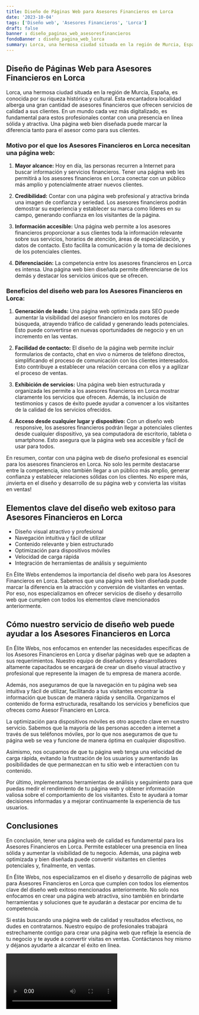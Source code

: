 ```yaml
---
title: Diseño de Páginas Web para Asesores Financieros en Lorca
date: '2023-10-04'
tags: ['Diseño web', 'Asesores Financieros', 'Lorca']
draft: false
banner : diseño_paginas_web_asesoresfinancieros
fondoBanner : diseño_pagina_web_lorca
summary: Lorca, una hermosa ciudad situada en la región de Murcia, España, es conocida por su riqueza histórica y cultural. Esta encantadora localidad alberga una gran cantidad de asesores financieros que ofrecen servicios de calidad a sus clientes. En un mundo cada vez más digitalizado, es fundamental para estos profesionales contar con una presencia en línea sólida y atractiva. Una página web bien diseñada puede marcar la diferencia tanto para el asesor como para sus clientes.
---
```


## Diseño de Páginas Web para Asesores Financieros en Lorca

Lorca, una hermosa ciudad situada en la región de Murcia, España, es conocida por su riqueza histórica y cultural. Esta encantadora localidad alberga una gran cantidad de asesores financieros que ofrecen servicios de calidad a sus clientes. En un mundo cada vez más digitalizado, es fundamental para estos profesionales contar con una presencia en línea sólida y atractiva. Una página web bien diseñada puede marcar la diferencia tanto para el asesor como para sus clientes.

### Motivo por el que los Asesores Financieros en Lorca necesitan una página web:

1. **Mayor alcance:** Hoy en día, las personas recurren a Internet para buscar información y servicios financieros. Tener una página web les permitirá a los asesores financieros en Lorca conectar con un público más amplio y potencialmente atraer nuevos clientes.

2. **Credibilidad:** Contar con una página web profesional y atractiva brinda una imagen de confianza y seriedad. Los asesores financieros podrán demostrar su experiencia y establecer su marca como líderes en su campo, generando confianza en los visitantes de la página.

3. **Información accesible:** Una página web permite a los asesores financieros proporcionar a sus clientes toda la información relevante sobre sus servicios, horarios de atención, áreas de especialización, y datos de contacto. Esto facilita la comunicación y la toma de decisiones de los potenciales clientes.

4. **Diferenciación:** La competencia entre los asesores financieros en Lorca es intensa. Una página web bien diseñada permite diferenciarse de los demás y destacar los servicios únicos que se ofrecen. 

### Beneficios del diseño web para los Asesores Financieros en Lorca:

1. **Generación de leads:** Una página web optimizada para SEO puede aumentar la visibilidad del asesor financiero en los motores de búsqueda, atrayendo tráfico de calidad y generando leads potenciales. Esto puede convertirse en nuevas oportunidades de negocio y en un incremento en las ventas.

2. **Facilidad de contacto:** El diseño de la página web permite incluir formularios de contacto, chat en vivo o números de teléfono directos, simplificando el proceso de comunicación con los clientes interesados. Esto contribuye a establecer una relación cercana con ellos y a agilizar el proceso de ventas.

3. **Exhibición de servicios:** Una página web bien estructurada y organizada les permite a los asesores financieros en Lorca mostrar claramente los servicios que ofrecen. Además, la inclusión de testimonios y casos de éxito puede ayudar a convencer a los visitantes de la calidad de los servicios ofrecidos.

4. **Acceso desde cualquier lugar y dispositivo:** Con un diseño web responsive, los asesores financieros podrán llegar a potenciales clientes desde cualquier dispositivo, ya sea computadora de escritorio, tableta o smartphone. Esto asegura que la página web sea accesible y fácil de usar para todos.

En resumen, contar con una página web de diseño profesional es esencial para los asesores financieros en Lorca. No solo les permite destacarse entre la competencia, sino también llegar a un público más amplio, generar confianza y establecer relaciones sólidas con los clientes. No espere más, ¡invierta en el diseño y desarrollo de su página web y convierta las visitas en ventas!

<GifSeo />

<Cta />

## Elementos clave del diseño web exitoso para Asesores Financieros en Lorca

- Diseño visual atractivo y profesional
- Navegación intuitiva y fácil de utilizar
- Contenido relevante y bien estructurado
- Optimización para dispositivos móviles
- Velocidad de carga rápida
- Integración de herramientas de análisis y seguimiento

En Élite Webs entendemos la importancia del diseño web para los Asesores Financieros en Lorca. Sabemos que una página web bien diseñada puede marcar la diferencia en la atracción y conversión de visitantes en ventas. Por eso, nos especializamos en ofrecer servicios de diseño y desarrollo web que cumplen con todos los elementos clave mencionados anteriormente.

## Cómo nuestro servicio de diseño web puede ayudar a los Asesores Financieros en Lorca

En Élite Webs, nos enfocamos en entender las necesidades específicas de los Asesores Financieros en Lorca y diseñar páginas web que se adapten a sus requerimientos. Nuestro equipo de diseñadores y desarrolladores altamente capacitados se encargará de crear un diseño visual atractivo y profesional que represente la imagen de tu empresa de manera acorde.

Además, nos aseguramos de que la navegación en tu página web sea intuitiva y fácil de utilizar, facilitando a tus visitantes encontrar la información que buscan de manera rápida y sencilla. Organizamos el contenido de forma estructurada, resaltando los servicios y beneficios que ofreces como Asesor Financiero en Lorca.

La optimización para dispositivos móviles es otro aspecto clave en nuestro servicio. Sabemos que la mayoría de las personas acceden a internet a través de sus teléfonos móviles, por lo que nos aseguramos de que tu página web se vea y funcione de manera óptima en cualquier dispositivo.

Asimismo, nos ocupamos de que tu página web tenga una velocidad de carga rápida, evitando la frustración de los usuarios y aumentando las posibilidades de que permanezcan en tu sitio web e interactúen con tu contenido.

Por último, implementamos herramientas de análisis y seguimiento para que puedas medir el rendimiento de tu página web y obtener información valiosa sobre el comportamiento de los visitantes. Esto te ayudará a tomar decisiones informadas y a mejorar continuamente la experiencia de tus usuarios.

## Conclusiones

En conclusión, tener una página web de calidad es fundamental para los Asesores Financieros en Lorca. Permite establecer una presencia en línea sólida y aumentar la visibilidad de tu negocio. Además, una página web optimizada y bien diseñada puede convertir visitantes en clientes potenciales y, finalmente, en ventas.

En Élite Webs, nos especializamos en el diseño y desarrollo de páginas web para Asesores Financieros en Lorca que cumplen con todos los elementos clave del diseño web exitoso mencionados anteriormente. No solo nos enfocamos en crear una página web atractiva, sino también en brindarte herramientas y soluciones que te ayudarán a destacar por encima de tu competencia.

Si estás buscando una página web de calidad y resultados efectivos, no dudes en contratarnos. Nuestro equipo de profesionales trabajará estrechamente contigo para crear una página web que refleje la esencia de tu negocio y te ayude a convertir visitas en ventas. Contáctanos hoy mismo y déjanos ayudarte a alcanzar el éxito en línea.

<Video />

<CtaBot job='Asesores Financieros' city='Lorca'/>

<Gmaps query='Lorca+españa+maps' />